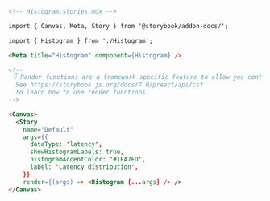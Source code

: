 ```md
<!-- Histogram.stories.mdx -->

import { Canvas, Meta, Story } from '@storybook/addon-docs/';

import { Histogram } from './Histogram';

<Meta title="Histogram" component={Histogram} />

<!--
 👇 Render functions are a framework specific feature to allow you control on how the component renders.
  See https://storybook.js.org/docs/7.0/preact/api/csf
  to learn how to use render functions.
-->

<Canvas>
  <Story 
    name="Default"
    args={{
      dataType: 'latency',
      showHistogramLabels: true,
      histogramAccentColor: '#1EA7FD',
      label: 'Latency distribution',
    }}
    render={(args) => <Histogram {...args} /> />
</Canvas>
```